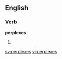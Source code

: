 ==English==

===Verb===
'''perplexes'''

# {{third-person singular of|[[perplex]]}}

[[sv:perplexes]]
[[vi:perplexes]]